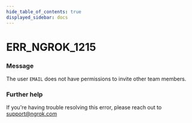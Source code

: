 ```yaml
---
hide_table_of_contents: true
displayed_sidebar: docs
---
```



# ERR_NGROK_1215

### Message

The user `EMAIL` does not have permissions to invite other team members.

<ErrorDetails error="err_ngrok_1215" />

### Further help

If you're having trouble resolving this error, please reach out to [support@ngrok.com](mailto:support@ngrok.com?subject=Help%20with%20ERR_NGROK_1215)
